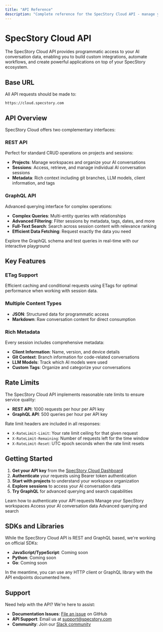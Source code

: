```yaml
---
title: "API Reference"
description: "Complete reference for the SpecStory Cloud API - manage your AI conversation projects and sessions programmatically"
---
```


# SpecStory Cloud API

The SpecStory Cloud API provides programmatic access to your AI conversation data, enabling you to build custom integrations, automate workflows, and create powerful applications on top of your SpecStory ecosystem.

## Base URL

All API requests should be made to:

```
https://cloud.specstory.com
```

## API Overview

SpecStory Cloud offers two complementary interfaces:

### REST API
Perfect for standard CRUD operations on projects and sessions:
- **Projects**: Manage workspaces and organize your AI conversations
- **Sessions**: Access, retrieve, and manage individual AI conversation sessions
- **Metadata**: Rich context including git branches, LLM models, client information, and tags

### GraphQL API
Advanced querying interface for complex operations:
- **Complex Queries**: Multi-entity queries with relationships
- **Advanced Filtering**: Filter sessions by metadata, tags, dates, and more
- **Full-Text Search**: Search across session content with relevance ranking
- **Efficient Data Fetching**: Request exactly the data you need

<Card title="Interactive GraphQL Explorer" icon="play" href="/api/v1/graphql">
  Explore the GraphQL schema and test queries in real-time with our interactive playground
</Card>

## Key Features

### ETag Support
Efficient caching and conditional requests using ETags for optimal performance when working with session data.

### Multiple Content Types
- **JSON**: Structured data for programmatic access
- **Markdown**: Raw conversation content for direct consumption

### Rich Metadata
Every session includes comprehensive metadata:
- **Client Information**: Name, version, and device details
- **Git Context**: Branch information for code-related conversations
- **LLM Models**: Track which AI models were used
- **Custom Tags**: Organize and categorize your conversations

## Rate Limits

The SpecStory Cloud API implements reasonable rate limits to ensure service quality:

- **REST API**: 1000 requests per hour per API key
- **GraphQL API**: 500 queries per hour per API key

Rate limit headers are included in all responses:
- `X-RateLimit-Limit`: Your rate limit ceiling for that given request
- `X-RateLimit-Remaining`: Number of requests left for the time window
- `X-RateLimit-Reset`: UTC epoch seconds when the rate limit resets

## Getting Started

1. **Get your API key** from the [SpecStory Cloud Dashboard](https://cloud.specstory.com/settings/api-keys)
2. **Authenticate** your requests using Bearer token authentication
3. **Start with projects** to understand your workspace organization
4. **Explore sessions** to access your AI conversation data
5. **Try GraphQL** for advanced querying and search capabilities

<CardGroup cols={2}>
  <Card title="Authentication" icon="key" href="/api-reference/authentication">
    Learn how to authenticate your API requests
  </Card>
  <Card title="Projects" icon="folder" href="/api-reference/projects">
    Manage your SpecStory workspaces
  </Card>
  <Card title="Sessions" icon="message" href="/api-reference/sessions">
    Access your AI conversation data
  </Card>
  <Card title="GraphQL" icon="code" href="/api-reference/graphql">
    Advanced querying and search
  </Card>
</CardGroup>

## SDKs and Libraries

While the SpecStory Cloud API is REST and GraphQL based, we're working on official SDKs:

- **JavaScript/TypeScript**: Coming soon
- **Python**: Coming soon
- **Go**: Coming soon

In the meantime, you can use any HTTP client or GraphQL library with the API endpoints documented here.

## Support

Need help with the API? We're here to assist:

- **Documentation Issues**: [File an issue](https://github.com/specstoryai/getspecstory/issues) on GitHub
- **API Support**: Email us at [support@specstory.com](mailto:support@specstory.com)
- **Community**: Join our [Slack community](https://join.slack.com/t/specstory/shared_invite/zt-2vq0274ck-MYS39rgOpDSmgfE1IeK9gg)

